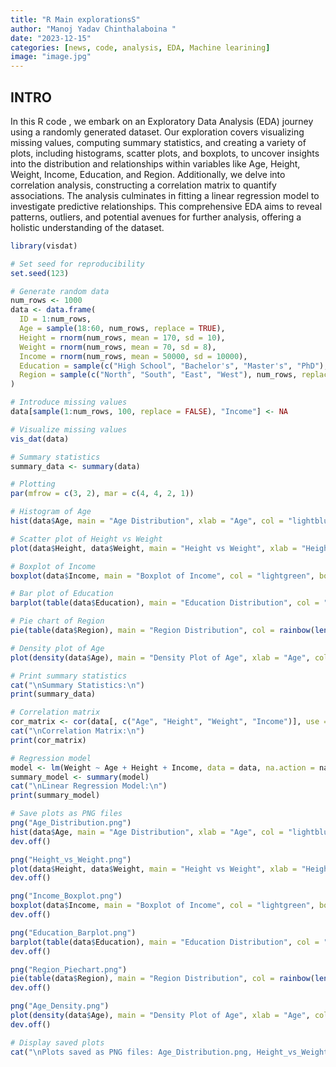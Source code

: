 ---
title: "R Main explorationsS"
author: "Manoj Yadav Chinthalaboina "
date: "2023-12-15"
categories: [news, code, analysis, EDA, Machine learining]
image: "image.jpg"
---

## INTRO 

In this R code , we embark on an Exploratory Data Analysis (EDA) journey using a randomly generated dataset. Our exploration covers visualizing missing values, computing summary statistics, and creating a variety of plots, including histograms, scatter plots, and boxplots, to uncover insights into the distribution and relationships within variables like Age, Height, Weight, Income, Education, and Region. Additionally, we delve into correlation analysis, constructing a correlation matrix to quantify associations. The analysis culminates in fitting a linear regression model to investigate predictive relationships. This comprehensive EDA aims to reveal patterns, outliers, and potential avenues for further analysis, offering a holistic understanding of the dataset.

```{r}
library(visdat)

# Set seed for reproducibility
set.seed(123)

# Generate random data
num_rows <- 1000
data <- data.frame(
  ID = 1:num_rows,
  Age = sample(18:60, num_rows, replace = TRUE),
  Height = rnorm(num_rows, mean = 170, sd = 10),
  Weight = rnorm(num_rows, mean = 70, sd = 8),
  Income = rnorm(num_rows, mean = 50000, sd = 10000),
  Education = sample(c("High School", "Bachelor's", "Master's", "PhD"), num_rows, replace = TRUE),
  Region = sample(c("North", "South", "East", "West"), num_rows, replace = TRUE)
)

# Introduce missing values
data[sample(1:num_rows, 100, replace = FALSE), "Income"] <- NA

# Visualize missing values
vis_dat(data)

# Summary statistics
summary_data <- summary(data)

# Plotting
par(mfrow = c(3, 2), mar = c(4, 4, 2, 1))

# Histogram of Age
hist(data$Age, main = "Age Distribution", xlab = "Age", col = "lightblue", border = "black")

# Scatter plot of Height vs Weight
plot(data$Height, data$Weight, main = "Height vs Weight", xlab = "Height", ylab = "Weight", col = "blue")

# Boxplot of Income
boxplot(data$Income, main = "Boxplot of Income", col = "lightgreen", border = "black", horizontal = TRUE)

# Bar plot of Education
barplot(table(data$Education), main = "Education Distribution", col = "orange", border = "black")

# Pie chart of Region
pie(table(data$Region), main = "Region Distribution", col = rainbow(length(levels(data$Region))))

# Density plot of Age
plot(density(data$Age), main = "Density Plot of Age", xlab = "Age", col = "purple", lwd = 2)

# Print summary statistics
cat("\nSummary Statistics:\n")
print(summary_data)

# Correlation matrix
cor_matrix <- cor(data[, c("Age", "Height", "Weight", "Income")], use = "complete.obs")
cat("\nCorrelation Matrix:\n")
print(cor_matrix)

# Regression model
model <- lm(Weight ~ Age + Height + Income, data = data, na.action = na.exclude)
summary_model <- summary(model)
cat("\nLinear Regression Model:\n")
print(summary_model)

# Save plots as PNG files
png("Age_Distribution.png")
hist(data$Age, main = "Age Distribution", xlab = "Age", col = "lightblue", border = "black")
dev.off()

png("Height_vs_Weight.png")
plot(data$Height, data$Weight, main = "Height vs Weight", xlab = "Height", ylab = "Weight", col = "blue")
dev.off()

png("Income_Boxplot.png")
boxplot(data$Income, main = "Boxplot of Income", col = "lightgreen", border = "black", horizontal = TRUE)
dev.off()

png("Education_Barplot.png")
barplot(table(data$Education), main = "Education Distribution", col = "orange", border = "black")
dev.off()

png("Region_Piechart.png")
pie(table(data$Region), main = "Region Distribution", col = rainbow(length(levels(data$Region))))
dev.off()

png("Age_Density.png")
plot(density(data$Age), main = "Density Plot of Age", xlab = "Age", col = "purple", lwd = 2)
dev.off()

# Display saved plots
cat("\nPlots saved as PNG files: Age_Distribution.png, Height_vs_Weight.png, Income_Boxplot.png, Education_Barplot.png, Region_Piechart.png, Age_Density.png\n")
```

